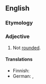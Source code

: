 ==English==

===Etymology===
{{prefix|en|un|rounded}}

===Adjective===
{{en-adj}}

# Not [[rounded]].

====Translations====
{{trans-top|in linguistics}}
* Finnish: {{t+|fi|lavea}}
* German: {{t+|de|ungerundet}}, {{t+|de|gespreizt}} {{qualifier|vowels}}
{{trans-mid}}
{{trans-bottom}}